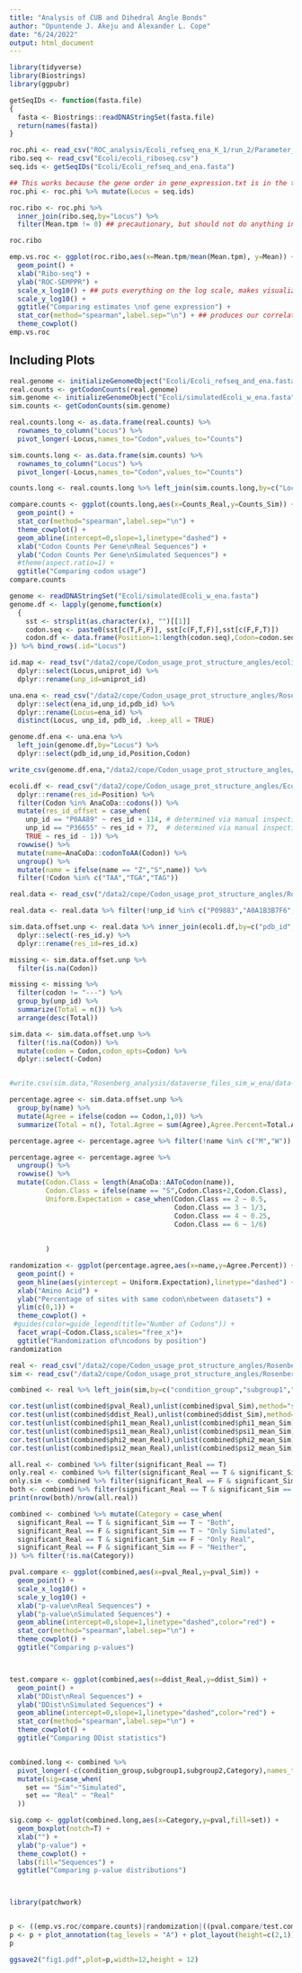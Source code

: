 ```yaml
---
title: "Analysis of CUB and Dihedral Angle Bonds"
author: "Opuntende J. Akeju and Alexander L. Cope"
date: "6/24/2022"
output: html_document
---
```


```r
library(tidyverse)
library(Biostrings)
library(ggpubr)

getSeqIDs <- function(fasta.file)
{
  fasta <- Biostrings::readDNAStringSet(fasta.file)
  return(names(fasta))
}
```

```r
roc.phi <- read_csv("ROC_analysis/Ecoli_refseq_ena_K_1/run_2/Parameter_est/gene_expression.txt")
ribo.seq <- read_csv("Ecoli/ecoli_riboseq.csv")
seq.ids <- getSeqIDs("Ecoli/Ecoli_refseq_and_ena.fasta")

## This works because the gene order in gene_expression.txt is in the the same order as the FASTA
roc.phi <- roc.phi %>% mutate(Locus = seq.ids)

roc.ribo <- roc.phi %>% 
  inner_join(ribo.seq,by="Locus") %>%
  filter(Mean.tpm != 0) ## precautionary, but should not do anything in this case

roc.ribo

emp.vs.roc <- ggplot(roc.ribo,aes(x=Mean.tpm/mean(Mean.tpm), y=Mean)) +
  geom_point() +
  xlab("Ribo-seq") +
  ylab("ROC-SEMPPR") +
  scale_x_log10() + ## puts everything on the log scale, makes visualization easier
  scale_y_log10() +
  ggtitle("Comparing estimates \nof gene expression") +
  stat_cor(method="spearman",label.sep="\n") + ## produces our correlation
  theme_cowplot() 
emp.vs.roc

```



## Including Plots


```r
real.genome <- initializeGenomeObject("Ecoli/Ecoli_refseq_and_ena.fasta")
real.counts <- getCodonCounts(real.genome)
sim.genome <- initializeGenomeObject("Ecoli/simulatedEcoli_w_ena.fasta")
sim.counts <- getCodonCounts(sim.genome)

real.counts.long <- as.data.frame(real.counts) %>% 
  rownames_to_column("Locus") %>% 
  pivot_longer(-Locus,names_to="Codon",values_to="Counts")

sim.counts.long <- as.data.frame(sim.counts) %>% 
  rownames_to_column("Locus") %>% 
  pivot_longer(-Locus,names_to="Codon",values_to="Counts")

counts.long <- real.counts.long %>% left_join(sim.counts.long,by=c("Locus","Codon"),suffix=c("_Real","_Sim"))

compare.counts <- ggplot(counts.long,aes(x=Counts_Real,y=Counts_Sim)) +
  geom_point() +
  stat_cor(method="spearman",label.sep="\n") +
  theme_cowplot() +
  geom_abline(intercept=0,slope=1,linetype="dashed") +
  xlab("Codon Counts Per Gene\nReal Sequences") +
  ylab("Codon Counts Per Gene\nSimulated Sequences") +
  #theme(aspect.ratio=1) +
  ggtitle("Comparing codon usage")
compare.counts

```





```r
genome <- readDNAStringSet("Ecoli/simulatedEcoli_w_ena.fasta")
genome.df <- lapply(genome,function(x)
  {
    sst <- strsplit(as.character(x), "")[[1]]
    codon.seq <- paste0(sst[c(T,F,F)], sst[c(F,T,F)],sst[c(F,F,T)])
    codon.df <- data.frame(Position=1:length(codon.seq),Codon=codon.seq)
}) %>% bind_rows(.id="Locus")

id.map <- read_tsv("/data2/cope/Codon_usage_prot_structure_angles/ecoli_id_map.tsv") %>% 
  dplyr::select(Locus,uniprot_id) %>%
  dplyr::rename(unp_id=uniprot_id)

una.ena <- read_csv("/data2/cope/Codon_usage_prot_structure_angles/Rosenberg_analysis/dataverse_files/meta-structs_filtered.csv") %>% 
  dplyr::select(ena_id,unp_id,pdb_id) %>%
  dplyr::rename(Locus=ena_id) %>%
  distinct(Locus, unp_id, pdb_id, .keep_all = TRUE)

genome.df.ena <- una.ena %>% 
  left_join(genome.df,by="Locus") %>%
  dplyr::select(pdb_id,unp_id,Position,Codon)

write_csv(genome.df.ena,"/data2/cope/Codon_usage_prot_structure_angles/Ecoli/simulatedEcoli_w_ena.csv")


```



```r
ecoli.df <- read_csv("/data2/cope/Codon_usage_prot_structure_angles/Ecoli/simulatedEcoli_w_ena.csv") %>%
  dplyr::rename(res_id=Position) %>%
  filter(Codon %in% AnaCoDa::codons()) %>% 
  mutate(res_id_offset = case_when(
    unp_id == "P0AA89" ~ res_id + 114, # determined via manual inspection
    unp_id == "P36655" ~ res_id + 77,  # determined via manual inspection
    TRUE ~ res_id - 1)) %>% 
  rowwise() %>%
  mutate(name=AnaCoDa::codonToAA(Codon)) %>%
  ungroup() %>%
  mutate(name = ifelse(name == "Z","S",name)) %>%
  filter(!Codon %in% c("TAA","TGA","TAG"))

real.data <- read_csv("/data2/cope/Codon_usage_prot_structure_angles/Rosenberg_analysis/dataverse_files/data-precs.csv")

real.data <- real.data %>% filter(!unp_id %in% c("P09883","A0A1B3B7F6","O82882")) # AnaCoDa software ignored these genes due to various quality control issues (e.g. length not divisible by 3)

sim.data.offset.unp <- real.data %>% inner_join(ecoli.df,by=c("pdb_id","unp_id","unp_idx" = "res_id_offset","name")) %>% 
  dplyr::select(-res_id.y) %>%
  dplyr::rename(res_id=res_id.x)

missing <- sim.data.offset.unp %>% 
  filter(is.na(Codon))

missing <- missing %>% 
  filter(codon != "---") %>% 
  group_by(unp_id) %>% 
  summarize(Total = n()) %>% 
  arrange(desc(Total)) 

sim.data <- sim.data.offset.unp %>% 
  filter(!is.na(Codon)) %>% 
  mutate(codon = Codon,codon_opts=Codon) %>% 
  dplyr::select(-Codon)


#write.csv(sim.data,"Rosenberg_analysis/dataverse_files_sim_w_ena/data-precs.csv")
```

```r
percentage.agree <- sim.data.offset.unp %>% 
  group_by(name) %>% 
  mutate(Agree = ifelse(codon == Codon,1,0)) %>% 
  summarize(Total = n(), Total.Agree = sum(Agree),Agree.Percent=Total.Agree/Total)

percentage.agree <- percentage.agree %>% filter(!name %in% c("M","W"))

percentage.agree <- percentage.agree %>% 
  ungroup() %>% 
  rowwise() %>% 
  mutate(Codon.Class = length(AnaCoDa::AAToCodon(name)),
         Codon.Class = ifelse(name == "S",Codon.Class+2,Codon.Class),
         Uniform.Expectation = case_when(Codon.Class == 2 ~ 0.5,
                                         Codon.Class == 3 ~ 1/3,
                                         Codon.Class == 4 ~ 0.25,
                                         Codon.Class == 6 ~ 1/6)
    
         
         )

randomization <- ggplot(percentage.agree,aes(x=name,y=Agree.Percent)) + 
  geom_point() +
  geom_hline(aes(yintercept = Uniform.Expectation),linetype="dashed") + 
  xlab("Amino Acid") +
  ylab("Percentage of sites with same codon\nbetween datasets") +
  ylim(c(0,1)) +
  theme_cowplot() +
 #guides(color=guide_legend(title="Number of Codons")) +
  facet_wrap(~Codon.Class,scales="free_x")+ 
  ggtitle("Randomization of\ncodons by position")
randomization
```


```r

real <- read_csv("/data2/cope/Codon_usage_prot_structure_angles/Rosenberg_analysis/dataverse_files/results/pointwise_cdist-natcom/pvals/cc-pvals.csv")
sim <- read_csv("/data2/cope/Codon_usage_prot_structure_angles/Rosenberg_analysis/dataverse_files_sim_w_ena/results/pointwise_cdist-simulated/pvals/cc-pvals.csv")

combined <- real %>% left_join(sim,by=c("condition_group","subgroup1","subgroup2"),suffix=c("_Real","_Sim"))

cor.test(unlist(combined$pval_Real),unlist(combined$pval_Sim),method="spearman")
cor.test(unlist(combined$ddist_Real),unlist(combined$ddist_Sim),method="spearman")
cor.test(unlist(combined$phi1_mean_Real),unlist(combined$phi1_mean_Sim),method="spearman")
cor.test(unlist(combined$psi1_mean_Real),unlist(combined$psi1_mean_Sim),method="spearman")
cor.test(unlist(combined$phi2_mean_Real),unlist(combined$phi2_mean_Sim),method="spearman")
cor.test(unlist(combined$psi2_mean_Real),unlist(combined$psi2_mean_Sim),method="spearman")

all.real <- combined %>% filter(significant_Real == T)
only.real <- combined %>% filter(significant_Real == T & significant_Sim == F)
only.sim <- combined %>% filter(significant_Real == F & significant_Sim == T)
both <- combined %>% filter(significant_Real == T & significant_Sim == T)
print(nrow(both)/nrow(all.real))

combined <- combined %>% mutate(Category = case_when(
  significant_Real == T & significant_Sim == T ~ "Both",
  significant_Real == F & significant_Sim == T ~ "Only Simulated",
  significant_Real == T & significant_Sim == F ~ "Only Real",
  significant_Real == F & significant_Sim == F ~ "Neither",
)) %>% filter(!is.na(Category))

pval.compare <- ggplot(combined,aes(x=pval_Real,y=pval_Sim)) +
  geom_point() +
  scale_x_log10() +
  scale_y_log10() +
  xlab("p-value\nReal Sequences") +
  ylab("p-value\nSimulated Sequences") +
  geom_abline(intercept=0,slope=1,linetype="dashed",color="red") +
  stat_cor(method="spearman",label.sep="\n") +
  theme_cowplot() +
  ggtitle("Comparing p-values")



test.compare <- ggplot(combined,aes(x=ddist_Real,y=ddist_Sim)) +
  geom_point() +
  xlab("DDist\nReal Sequences") +
  ylab("DDist\nSimulated Sequences") +
  geom_abline(intercept=0,slope=1,linetype="dashed",color="red") +
  stat_cor(method="spearman",label.sep="\n") +
  theme_cowplot() +
  ggtitle("Comparing DDist statistics")


combined.long <- combined %>% 
  pivot_longer(-c(condition_group,subgroup1,subgroup2,Category),names_to = c(".value", "set"),names_pattern="(.*)_(.*)") %>%
  mutate(sig=case_when(
    set == "Sim"~"Simulated",
    set == "Real" ~ "Real"
  )) 

sig.comp <- ggplot(combined.long,aes(x=Category,y=pval,fill=set)) +
  geom_boxplot(notch=T) +
  xlab("") +
  ylab("p-value") +
  theme_cowplot() +
  labs(fill="Sequences") +
  ggtitle("Comparing p-value distributions")




```


```r
library(patchwork)


p <- ((emp.vs.roc/compare.counts)|randomization|((pval.compare/test.compare)))/sig.comp + scale_y_log10() + xlab("Significant")
p <- p + plot_annotation(tag_levels = "A") + plot_layout(height=c(2,1))
p

ggsave2("fig1.pdf",plot=p,width=12,height = 12)

```
